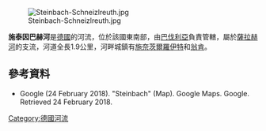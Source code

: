 {{Citecheck|time=2020-12-18T04:36:51+00:00}}
{{Coord|47|39|48|N|12|45|24.5|E|display=title}}
[[Image:Steinbach-Schneizlreuth.jpg|right]]

'''施泰因巴赫河'''是[[德國|德國]]的河流，位於該國東南部，由[[巴伐利亞|巴伐利亞]]負責管轄，屬於[[薩拉赫河|薩拉赫河]]的支流，河道全長1.9公里，河畔城鎮有[[施奈茨爾羅伊特|施奈茨爾羅伊特]]和[[翁肯|翁肯]]。

==參考資料==
* Google (24 February 2018). "Steinbach" (Map). Google Maps. Google. Retrieved 24 February 2018.

{{Germany-geo-stub}}
[[Category:德國河流|Category:德國河流]]